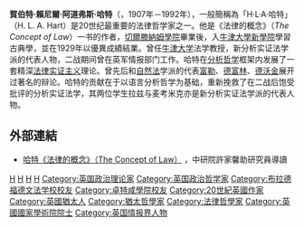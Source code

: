 {{Infobox philosopher
|honorific_suffix = {{post-nominals|country=GBR|FBA|size=100%}}
|image            = H.L.A.Hart.jpg
|region           = [[西方哲学|西方哲学]]
|era              = [[20世纪哲学|20世纪哲学]]
|birth_name       = Herbert Lionel Adolphus Hart
|birth_date       = 1907年7月18日
|birth_place      = 英国[[哈罗盖特|哈罗盖特]]
|death_date       = {{Death date and age|df=yes|1992|12|19|1907|7|18}}
|death_place      = 英国[[牛津|牛津]]
|alma_mater       = [[牛津大学新学院|牛津大学新学院]]
|spouse           = {{marriage|{{tsl|en|Jenifer Hart||Jenifer Williams}}|1941}}
|school_tradition = [[分析哲學|分析哲學]]<br>[[法律实证主义|法律实证主义]]
|main_interests   = [[法律哲学|法律哲学]]、{{tsl|en|linguistic philosophy|语言哲学}}、[[政治哲学|政治哲学]]、自由主义、[[功利主義|功利主義]]
|influences       = [[杰里米·边沁|杰里米·边沁]]、[[约翰·奥斯丁|约翰·奥斯丁]]、 [[约翰·朗肖·奥斯丁|约翰·朗肖·奥斯丁]]、[[路德维希·维特根斯坦|路德维希·维特根斯坦]]、[[汉斯·凯尔森|汉斯·凯尔森]]、[[马克斯·韦伯|马克斯·韦伯]]、{{tsl|en|Friedrich Waismann|弗里德里希·魏斯曼}}
|influenced       = [[罗纳德·德沃金|罗纳德·德沃金]]、[[约翰·罗尔斯|约翰·罗尔斯]]、[[約瑟夫·拉茲|約瑟夫·拉茲]]、{{tsl|en|John Finnis||John Finnis}}, {{tsl|en|Neil MacCormick||Neil MacCormick}}, {{tsl|en|Brian Barry||Brian Barry}}, {{tsl|en|John Gardner (law)||John Gardner}}, {{tsl|en|Tony Honoré||Tony Honoré}}
|notable_ideas    = [[经验主义|经验主义]][[法系|法系]]的{{tsl|en|normative|应然}}基础<ref>[https://plato.stanford.edu/entries/legal-positivism/ Legal Positivism (Stanford Encyclopedia of Philosophy)]</ref>
}}
'''賀伯特·賴尼爾·阿道弗斯·哈特'''（'''{{lang-en|Herbert Lionel Adolphus Hart}}'''，1907年－1992年），一般簡稱為「H·L·A·哈特」（H. L. A. Hart）是20世纪最重要的法律哲学家之一。他是《法律的概念》（''The Concept of Law''）一书的作者，[[切爾滕納姆學院|切爾滕納姆學院]]畢業後，入[[牛津大學新學院|牛津大學新學院]]學習古典學，並在1929年以優異成績結業。曾任[[牛津大学|牛津大学]]法学教授，新分析实证法学派的代表人物，二战期间曾在英军情报部门工作。哈特在[[分析哲学|分析哲学]]框架内发展了一套精深[[法律实证主义|法律实证主义]]理论。曾先后和[[自然法|自然法]]学派的代表[[朗·L·富勒|富勒]]、[[帕特里克·德富林|德富林]]、[[德沃金|德沃金]]展开过著名的辩论。哈特的贡献在于以语言分析哲学为基础，重新挽救了在二战后饱受批评的分析实证法学，其两位学生拉兹与麦考米克亦是新分析实证法学派的代表人物。

==外部連結==
{{Wikiquote}}
*[http://classicsintro.wordpress.com/2010/10/20/2010-%E7%AC%AC-2-%E5%A0%B4-10%E6%9C%8820%E6%97%A5%EF%BC%9Athe-concept-of-law%E5%B0%8E%E8%AE%80%E7%AF%87 哈特《法律的概念》（The Concept of Law）] {{Wayback|url=http://classicsintro.wordpress.com/2010/10/20/2010-%E7%AC%AC-2-%E5%A0%B4-10%E6%9C%8820%E6%97%A5%EF%BC%9Athe-concept-of-law%E5%B0%8E%E8%AE%80%E7%AF%87 |date=20200808094159 }}，中研院許家馨助研究員導讀

{{Authority control}}
[[Category:1907年出生|H]]
[[Category:1992年逝世|H]]
[[Category:英国法学家|H]]
[[Category:牛津大学新学院校友|H]]
[[Category:英国政治理论家|Category:英国政治理论家]]
[[Category:英国政治哲学家|Category:英国政治哲学家]]
[[Category:布拉德福德文法学校校友|Category:布拉德福德文法学校校友]]
[[Category:卓特咸學院校友|Category:卓特咸學院校友]]
[[Category:20世紀英國作家|Category:20世紀英國作家]]
[[Category:英國猶太人|Category:英國猶太人]]
[[Category:猶太哲學家|Category:猶太哲學家]]
[[Category:法律哲學家|Category:法律哲學家]]
[[Category:英國國家學術院院士|Category:英國國家學術院院士]]
[[Category:英国情报界人物|Category:英国情报界人物]]